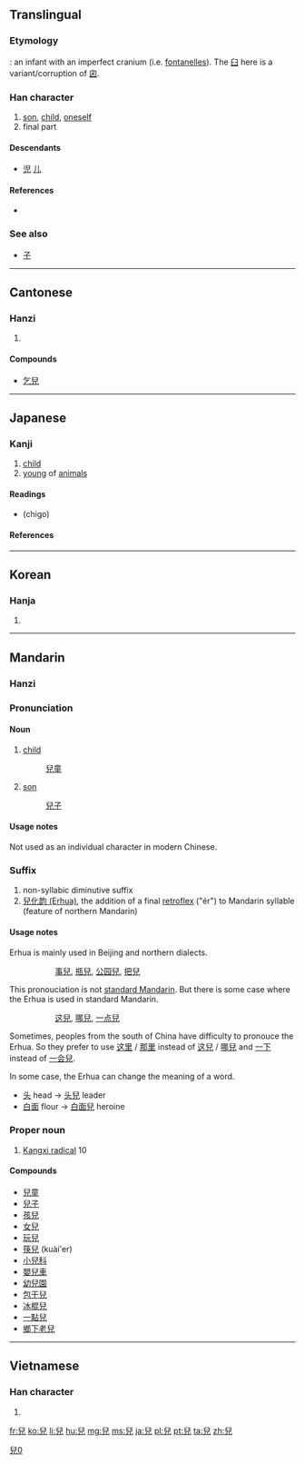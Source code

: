 {{also|児|儿}}
==Translingual==
{{ja-forms|[[児]]|[[儿]]|兒}}

===Etymology===
{{liushu|p}}: an infant with an imperfect cranium (i.e. [[w:fontanelle|fontanelles]]). The [[臼]] here is a variant/corruption of [[囟]].

===Han character===
{{Han char|rn=10|rad=儿|as=06|sn=8|four=7721<sub>7</sub>|canj=竹X竹山 (HXHU)|ids=⿱[[臼]][[儿]]}}

# [[son]], [[child]], [[oneself]]
# final part

====Descendants====
* [[児]] [[儿]]

====References====
* {{Han ref|kx=0125.030|dkj=01365|dj=0265.060|hdz=10272.050|uh=5152|ud=20818|bh=A8E0|bd=43232}}

===See also===
* [[子]]

----

==Cantonese==

===Hanzi===
{{yue-hanzi|jyut=[[ji4]], [[ngai4]]|y=yi4, ngai4|sim=儿}}

# {{defn|lang=yue|sort=儿06}}

====Compounds====
* [[乞兒]]

----

==Japanese==
{{ja-forms|[[児]]|[[儿]]|[[兒]]}}

===Kanji===
{{ja-kanji|grade=n|rs=儿06}}

# [[child]]
# [[young]] of [[animals]]

====Readings====
* {{ja-readings|kanon=[[じ]] (ji), [[げい]] (gei)|goon=[[に]] (ni), [[げ]] (ge)|kun=[[こ]] (ko)|nanori=[[ちご]]}} (chigo)

====References====
{{ja-kref
|jis= 513B
|ku= 4927
|shift= 995A
|euc= D1BB
|freq= ''[[kyūjitai]]''
|nelson= 3850
|newnelson= 357
|halpern= 2625
|kld= ''not listed''
|heisig= ''not listed''
|tuttle= 4c3.3
}}

[[Category:CJKV characters simplified differently in Japan and China|兒0]]

----

==Korean==

===Hanja===
{{ko-hanja|hangeul=아|rv=a|mr=a}}

# {{defn|lang=ko|sort=儿06}}

----

==Mandarin==
{{zh-hanzi-box|[[儿]]|[[兒]]}}

===Hanzi===
{{cmn-hanzi|sim=儿|pin=[[ér]] ([[er2]]), [[er]] ([[er5]])|wg=erh<sup>2</sup>, erh<sup>5</sup>}}

===Pronunciation===
{{Pinyin-IPA|ér}}

====Noun====
{{cmn-noun|t|pin=ér|pint=er2|tra=兒|sim=儿}}

# [[child]]
#: [[兒童]]
# [[son]]
#: [[兒子]]

====Usage notes====
Not used as an individual character in modern Chinese.

===Suffix===
{{cmn-suf|t|pin=r|pint=r5|tra=兒|sim=儿}}

# non-syllabic diminutive suffix
# [[w:Erhua|兒化韵 (Erhua)]], the addition of a final [[retroflex]] ("ér") to Mandarin syllable (feature of northern Mandarin)

====Usage notes====

Erhua is mainly used in Beijing and northern dialects.
:: [[事兒]], [[瓶兒]], [[公园兒]], [[把兒]]
This pronouciation is not [[w:Standard_Chinese|standard Mandarin]]. But there is some case where the Erhua is used in standard Mandarin.
:: [[这兒]], [[哪兒]], [[一点兒]]
Sometimes, peoples from the south of China have difficulty to pronouce the Erhua. So they prefer to use [[这里]] / [[那里]] instead of [[这兒]] / [[哪兒]] and [[一下]] instead of [[一会兒]].
 
In some case, the Erhua can change the meaning of a word.
* [[头]] head  -> [[头兒]] leader
*  [[白面]] flour -> [[白面兒]] heroine

===Proper noun===
{{cmn-proper noun|s|pin=r|pint=r5|tra=兒|sim=儿}}

# [[w:Kangxi_radical|Kangxi radical]] 10

====Compounds====
{{der-top}}
* [[兒童]]
* [[兒子]]
* [[孩兒]]
* [[女兒]]
* [[玩兒]]
* [[筷兒]] (kuài'er)
* [[小兒科]]
* [[嬰兒車]]
* [[幼兒園]]
* [[包干兒]]
* [[冰棍兒]]
* [[一點兒]]
* [[鄉下老兒]]
{{der-bottom}}

----

==Vietnamese==

===Han character===
{{vi-hantu|[[nhi]], [[nghê]], [[nhẻ]]|rs=儿06}}

# {{defn|lang=vi|sort=儿06}}

[[fr:兒]]
[[ko:兒]]
[[li:兒]]
[[hu:兒]]
[[mg:兒]]
[[ms:兒]]
[[ja:兒]]
[[pl:兒]]
[[pt:兒]]
[[ta:兒]]
[[zh:兒]]
